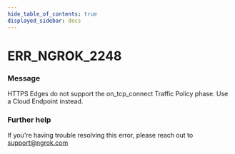 ```yaml
---
hide_table_of_contents: true
displayed_sidebar: docs
---
```



# ERR_NGROK_2248

### Message

HTTPS Edges do not support the on_tcp_connect Traffic Policy phase. Use a Cloud Endpoint instead.

<ErrorDetails error="err_ngrok_2248" />

### Further help

If you're having trouble resolving this error, please reach out to [support@ngrok.com](mailto:support@ngrok.com?subject=Help%20with%20ERR_NGROK_2248)

